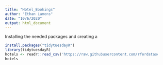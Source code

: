 ```yaml
---
title: "Hotel_Bookings"
author: "Ethan Lamons"
date: "10/6/2020"
output: html_document
---
```


Installing the needed packages and creating a 
```r
install.packages("tidytuesdayR")
library(tidytuesdayR)
hotels <- readr::read_csv('https://raw.githubusercontent.com/rfordatascience/tidytuesday/master/data/2020/2020-02-11/hotels.csv')
hotels
```